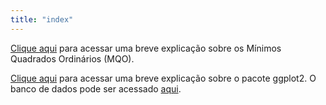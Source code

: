 ```yaml
---
title: "index"
---
```


[Clique aqui](MQO.html) para acessar uma breve explicação sobre os Mínimos Quadrados Ordinários (MQO).

[Clique aqui](ggplot.html) para acessar uma breve explicação sobre o pacote ggplot2. O banco de dados pode ser acessado [aqui](data).



